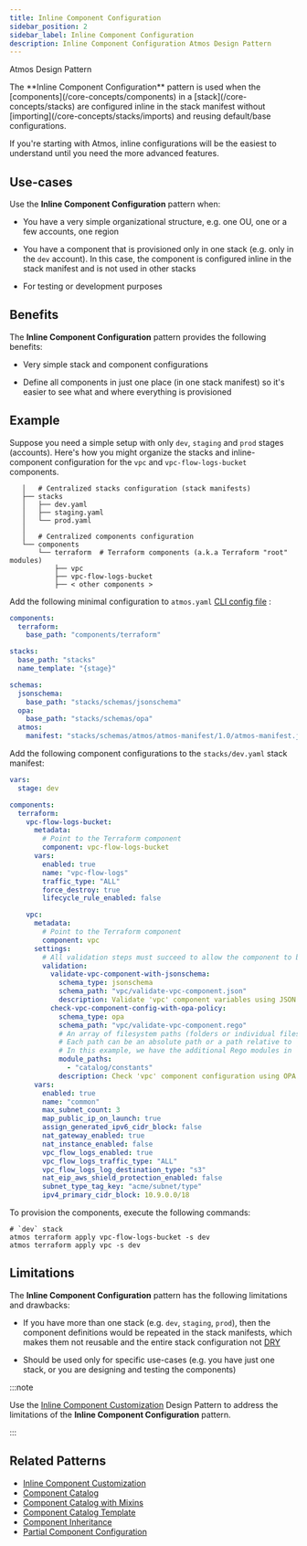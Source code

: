 ```yaml
---
title: Inline Component Configuration
sidebar_position: 2
sidebar_label: Inline Component Configuration
description: Inline Component Configuration Atmos Design Pattern
---
```


<PillBox>Atmos Design Pattern</PillBox>

<Intro>
The **Inline Component Configuration** pattern is used when the [components](/core-concepts/components) in a [stack](/core-concepts/stacks) are configured inline in the stack manifest without [importing](/core-concepts/stacks/imports) and reusing default/base configurations. 
</Intro>

If you're starting with Atmos, inline configurations will be the easiest to understand until you need the more advanced features.

## Use-cases

Use the **Inline Component Configuration** pattern when:

- You have a very simple organizational structure, e.g. one OU, one or a few accounts, one region

- You have a component that is provisioned only in one stack (e.g. only in the `dev` account). In this case, the component is configured inline in the
  stack manifest and is not used in other stacks

- For testing or development purposes

## Benefits

The **Inline Component Configuration** pattern provides the following benefits:

- Very simple stack and component configurations

- Define all components in just one place (in one stack manifest) so it's easier to see what and where everything is provisioned

## Example

Suppose you need a simple setup with only `dev`, `staging` and `prod` stages (accounts). Here's how you might organize the stacks and
inline-component configuration for the `vpc` and `vpc-flow-logs-bucket` components.

```console
   │   # Centralized stacks configuration (stack manifests)
   ├── stacks
   │   ├── dev.yaml
   │   ├── staging.yaml
   │   └── prod.yaml
   │  
   │   # Centralized components configuration
   └── components
       └── terraform  # Terraform components (a.k.a Terraform "root" modules)
           ├── vpc
           ├── vpc-flow-logs-bucket
           ├── < other components >
```

Add the following minimal configuration to `atmos.yaml` [CLI config file](/cli/configuration) :

```yaml title="atmos.yaml"
components:
  terraform:
    base_path: "components/terraform"

stacks:
  base_path: "stacks"
  name_template: "{stage}"

schemas:
  jsonschema:
    base_path: "stacks/schemas/jsonschema"
  opa:
    base_path: "stacks/schemas/opa"
  atmos:
    manifest: "stacks/schemas/atmos/atmos-manifest/1.0/atmos-manifest.json"
```

Add the following component configurations to the `stacks/dev.yaml` stack manifest:

```yaml title="stacks/dev.yaml"
vars:
  stage: dev

components:
  terraform:
    vpc-flow-logs-bucket:
      metadata:
        # Point to the Terraform component
        component: vpc-flow-logs-bucket
      vars:
        enabled: true
        name: "vpc-flow-logs"
        traffic_type: "ALL"
        force_destroy: true
        lifecycle_rule_enabled: false

    vpc:
      metadata:
        # Point to the Terraform component
        component: vpc
      settings:
        # All validation steps must succeed to allow the component to be provisioned
        validation:
          validate-vpc-component-with-jsonschema:
            schema_type: jsonschema
            schema_path: "vpc/validate-vpc-component.json"
            description: Validate 'vpc' component variables using JSON Schema
          check-vpc-component-config-with-opa-policy:
            schema_type: opa
            schema_path: "vpc/validate-vpc-component.rego"
            # An array of filesystem paths (folders or individual files) to the additional modules for schema validation
            # Each path can be an absolute path or a path relative to `schemas.opa.base_path` defined in `atmos.yaml`
            # In this example, we have the additional Rego modules in `stacks/schemas/opa/catalog/constants`
            module_paths:
              - "catalog/constants"
            description: Check 'vpc' component configuration using OPA policy
      vars:
        enabled: true
        name: "common"
        max_subnet_count: 3
        map_public_ip_on_launch: true
        assign_generated_ipv6_cidr_block: false
        nat_gateway_enabled: true
        nat_instance_enabled: false
        vpc_flow_logs_enabled: true
        vpc_flow_logs_traffic_type: "ALL"
        vpc_flow_logs_log_destination_type: "s3"
        nat_eip_aws_shield_protection_enabled: false
        subnet_type_tag_key: "acme/subnet/type"
        ipv4_primary_cidr_block: 10.9.0.0/18
```

To provision the components, execute the following commands:

```shell
# `dev` stack
atmos terraform apply vpc-flow-logs-bucket -s dev
atmos terraform apply vpc -s dev
```

## Limitations

The **Inline Component Configuration** pattern has the following limitations and drawbacks:

- If you have more than one stack (e.g. `dev`, `staging`, `prod`), then the component definitions would be repeated in the stack manifests,
  which makes them not reusable and the entire stack configuration not [DRY](https://en.wikipedia.org/wiki/Don%27t_repeat_yourself)

- Should be used only for specific use-cases (e.g. you have just one stack, or you are designing and testing the components)

:::note

Use the [Inline Component Customization](/design-patterns/inline-component-customization) Design Pattern to address the limitations of the
**Inline Component Configuration** pattern.

:::

## Related Patterns

- [Inline Component Customization](/design-patterns/inline-component-customization)
- [Component Catalog](/design-patterns/component-catalog)
- [Component Catalog with Mixins](/design-patterns/component-catalog-with-mixins)
- [Component Catalog Template](/design-patterns/component-catalog-template)
- [Component Inheritance](/design-patterns/component-inheritance)
- [Partial Component Configuration](/design-patterns/partial-component-configuration)

